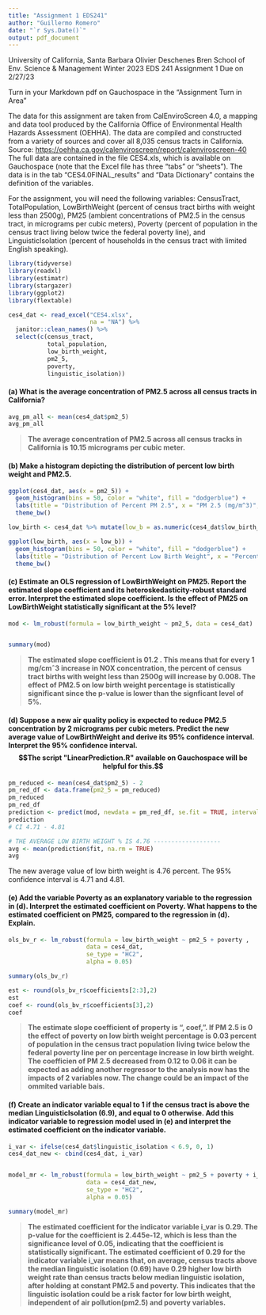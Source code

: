 ```yaml
---
title: "Assignment 1 EDS241"
author: "Guillermo Romero"
date: "`r Sys.Date()`"
output: pdf_document
---
```


University of California, Santa Barbara Olivier Deschenes Bren School of Env. Science & Management Winter 2023 EDS 241 Assignment 1 Due on 2/27/23

Turn in your Markdown pdf on Gauchospace in the "Assignment Turn in Area"

The data for this assignment are taken from CalEnviroScreen 4.0, a mapping and data tool produced by the California Office of Environmental Health Hazards Assessment (OEHHA). The data are compiled and constructed from a variety of sources and cover all 8,035 census tracts in California. Source: <https://oehha.ca.gov/calenviroscreen/report/calenviroscreen-40> The full data are contained in the file CES4.xls, which is available on Gauchospace (note that the Excel file has three "tabs" or "sheets"). The data is in the tab "CES4.0FINAL_results" and "Data Dictionary" contains the definition of the variables.

For the assignment, you will need the following variables: CensusTract, TotalPopulation, LowBirthWeight (percent of census tract births with weight less than 2500g), PM25 (ambient concentrations of PM2.5 in the census tract, in micrograms per cubic meters), Poverty (percent of population in the census tract living below twice the federal poverty line), and LinguisticIsolation (percent of households in the census tract with limited English speaking).\

```r

library(tidyverse)
library(readxl)
library(estimatr)
library(stargazer)
library(ggplot2)
library(flextable)
```

```r


ces4_dat <- read_excel("CES4.xlsx",
                       na = "NA") %>%
  janitor::clean_names() %>% 
  select(c(census_tract,
           total_population,
           low_birth_weight,
           pm2_5,
           poverty,
           linguistic_isolation))
```

#### (a) What is the average concentration of PM2.5 across all census tracts in California?

```r

avg_pm_all <- mean(ces4_dat$pm2_5)
avg_pm_all


```

> **The average concentration of PM2.5 across all census tracks in California is 10.15 micrograms per cubic meter.**

#### (b) Make a histogram depicting the distribution of percent low birth weight and PM2.5.

```r

ggplot(ces4_dat, aes(x = pm2_5)) +
  geom_histogram(bins = 50, color = "white", fill = "dodgerblue") +
  labs(title = "Distribution of Percent PM 2.5", x = "PM 2.5 (mg/m^3)", y = "Frequency") +
  theme_bw() 


```

```r

low_birth <- ces4_dat %>% mutate(low_b = as.numeric(ces4_dat$low_birth_weight))

ggplot(low_birth, aes(x = low_b)) +
  geom_histogram(bins = 50, color = "white", fill = "dodgerblue") +
  labs(title = "Distribution of Percent Low Birth Weight", x = "Percent Low Birth Weight", y = "Frequency") +
  theme_bw() 


```

#### (c) Estimate an OLS regression of LowBirthWeight on PM25. Report the estimated slope coefficient and its heteroskedasticity-robust standard error. Interpret the estimated slope coefficient. Is the effect of PM25 on LowBirthWeight statistically significant at the 5% level?

```r

mod <- lm_robust(formula = low_birth_weight ~ pm2_5, data = ces4_dat)


summary(mod)

```

> **The estimated slope coefficient is 01.2 . This means that for every 1 mg/cmˆ3 increase in NOX concentration, the percent of census tract births with weight less than 2500g will increase by 0.008. The effect of PM2.5 on low birth weight percentage is statistically significant since the p-value is lower than the signficant level of 5%.**

#### (d) Suppose a new air quality policy is expected to reduce PM2.5 concentration by 2 micrograms per cubic meters. Predict the new average value of LowBirthWeight and derive its 95% confidence interval. Interpret the 95% confidence interval. $$The script "LinearPrediction.R" available on Gauchospace will be helpful for this.$$

```r
pm_reduced <- mean(ces4_dat$pm2_5) - 2
pm_red_df <- data.frame(pm2_5 = pm_reduced)
pm_reduced
pm_red_df
prediction <- predict(mod, newdata = pm_red_df, se.fit = TRUE, interval = 'confidence')
prediction
# CI 4.71 - 4.81

# THE AVERAGE LOW BIRTH WEIGHT % IS 4.76 -------------------
avg <- mean(prediction$fit, na.rm = TRUE)
avg
```

The new average value of low birth weight is 4.76 percent. The 95% confidence interval is 4.71 and 4.81.

#### (e) Add the variable Poverty as an explanatory variable to the regression in (d). Interpret the estimated coefficient on Poverty. What happens to the estimated coefficient on PM25, compared to the regression in (d). Explain.

```r

ols_bv_r <- lm_robust(formula = low_birth_weight ~ pm2_5 + poverty ,
                      data = ces4_dat,
                      se_type = "HC2",
                      alpha = 0.05)

summary(ols_bv_r)

est <- round(ols_bv_r$coefficients[2:3],2)
est
coef <- round(ols_bv_r$coefficients[3],2)
coef

```

> **The estimate slope coefficient of property is ", coef,". If PM 2.5 is 0 the effect of poverty on low birth weight percentage is 0.03 percent of population in the census tract population living twice below the federal poverty line per on percentage increase in low birth weight. The coefficien of PM 2.5 decreased from 0.12 to 0.06 it can be expected as adding another regressor to the analysis now has the impacts of 2 variables now. The change could be an impact of the ommited variable bais.**

#### (f) Create an indicator variable equal to 1 if the census tract is above the median LinguisticIsolation (6.9), and equal to 0 otherwise. Add this indicator variable to regression model used in (e) and interpret the estimated coefficient on the indicator variable.

```r

i_var <- ifelse(ces4_dat$linguistic_isolation < 6.9, 0, 1)
ces4_dat_new <- cbind(ces4_dat, i_var)


model_mr <- lm_robust(formula = low_birth_weight ~ pm2_5 + poverty + i_var,
                      data = ces4_dat_new,
                      se_type = "HC2",
                      alpha = 0.05)

summary(model_mr)


```

> **The estimated coefficient for the indicator variable i_var is 0.29. The p-value for the coefficient is 2.445e-12, which is less than the significance level of 0.05, indicating that the coefficient is statistically significant. The estimated coefficient of 0.29 for the indicator variable i_var means that, on average, census tracts above the median linguistic isolation (0.69) have 0.29 higher low birth weight rate than census tracts below median linguistic isolation, after holding at constant PM2.5 and poverty. This indicates that the linguistic isolation could be a risk factor for low birth weight, independent of air pollution(pm2.5) and poverty variables.**
